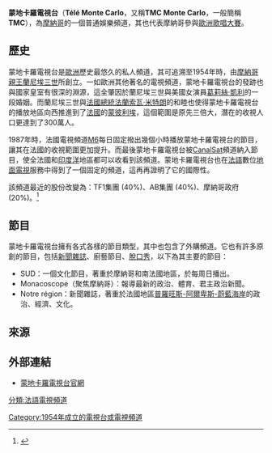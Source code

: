 {{noteTA
|T=zh-hans:蒙特卡洛电视台;zh-hant:蒙地卡羅電視台;
|1=zh-hans:蒙特卡洛;zh-hant:蒙地卡羅;
}}
{{Infobox_TV_channel
| name= Télé Monte Carlo
| logofile=TMC logo.jpg
| logoalt= TMC
| logosize=150px
| launch=1954年11月19日
| owner=TF1 Group (40%)、AB Group (40%)、{{flagicon|Monaco}}摩納哥政府 (20%)
| share= 3.2%|
| share as of= 2010年5月
| share source= [http://www.ozap.com/actu/audiences-tnt-avril-2010/338678]|
| location= {{MCO}} <br> {{FRA}}
| former names= Télé Monte-Carlo <small>(1954-1993)</small><br>Monte Carlo TMC <small>(1993-2001)</small><br>TMC <small>(2001-2004)</small>
| web=[http://www.tmc.tv tmc.tv] (法文)
| terr avail= [[SECAM|SECAM]]
| terr serv 1= [[SECAM|SECAM]]
| terr chan 1= 第8頻道、第30頻道 (南法國與摩納哥)
| terr serv 2= TNT
| terr chan 2= 第10頻道
| sat serv 1= Bis Télévisions
| sat chan 1= 第10頻道
| sat serv 2= CanalSat
| sat chan 2= 第34頻道
| cable serv 1= MC Cable
| cable chan 1= 第2頻道
| cable serv 2= Noos
| cable chan 2= 第23頻道
| cable serv 3= Naxoo
| cable chan 3= 第13頻道
| adsl serv 1= Freebox TV
| adsl chan 1= 第10頻道
| adsl serv 2= DartyBox
| adsl chan 2= 第10頻道
| adsl serv 3= Orange SA
| adsl chan 3= 第10頻道
| dummy parameter=
|}}
'''蒙地卡羅電視台'''（'''Télé Monte Carlo'''，又稱'''TMC Monte Carlo'''，一般簡稱'''TMC'''），為[[摩納哥|摩納哥]]的一個普通娛樂頻道，其也代表摩納哥參與[[歐洲歌唱大賽|歐洲歌唱大賽]]。
== 歷史 ==
蒙地卡羅電視台是[[歐洲|歐洲]]歷史最悠久的私人頻道，其可追溯至1954年時，由[[摩納哥親王|摩納哥親王]][[蘭尼埃三世|蘭尼埃三世]]所創立。一如歐洲其他著名的電視頻道，蒙地卡羅電視台的發跡也與國家皇室有很深的淵源，這全肇因於蘭尼埃三世與美國女演員[[葛莉絲·凱利|葛莉絲·凱利]]的一段婚姻。而蘭尼埃三世與[[法國總統|法國總統]][[法蘭索瓦·米特朗|法蘭索瓦·米特朗]]的和睦也使得蒙地卡羅電視台的播放地區向西推進到了[[法國|法國]]的[[蒙彼利埃|蒙彼利埃]]，這個範圍是原先三倍大，潛在的收視人口更達到了300萬人。

1987年時，法國電視頻道[[M6_(電視頻道)|M6]]每日固定撥出幾個小時播放蒙地卡羅電視台的節目，讓其在法國的收視範圍更加提升。而最後蒙地卡羅電視台被[[CanalSat|CanalSat]]頻道納入節目，使全法國和[[印度洋|印度洋]]地區都可以收看到該頻道。蒙地卡羅電視台也在[[法語|法語]]數位[[地面電視|地面電視]]服務中得到了一個固定的頻道，這再再證明了它的國際性。

該頻道最近的股份改變為：TF1集團 (40%)、AB集團 (40%)、摩納哥政府 (20%)。<ref>{{cite web |url=http://www.esj-lille.fr/spip.php?article309 |publisher=L’École supérieure de journalisme de Lille |title=Doc Presse: Groupe TF1 |language=fr |deadurl=yes |archiveurl=https://web.archive.org/web/20081115203907/http://www.esj-lille.fr/spip.php?article309 |archivedate=2008-11-15 }}</ref>

== 節目 ==
蒙地卡羅電視台擁有各式各樣的節目類型，其中也包含了外購頻道。它也有許多原創的節目，包括[[新聞雜誌|新聞雜誌]]、廚藝節目、[[脫口秀|脫口秀]]，以下為其主要的節目：

* SUD：一個文化節目，著重於摩納哥和南法國地區，於每周日播出。
* Monacoscope（聚焦摩納哥）：報導最新的政治、體育、君主政治新聞。
* Notre région：新聞雜誌，著重於法國地區[[普羅旺斯-阿爾卑斯-蔚藍海岸|普羅旺斯-阿爾卑斯-蔚藍海岸]]的政治、經濟、文化。

== 來源 ==
{{reflist}}

== 外部連結 ==
*[http://www.tmc.tv/ 蒙地卡羅電視台官網] {{Wayback|url=http://www.tmc.tv/ |date=20110226042936 }}{{fr}}
{{歐洲廣播聯盟成員}}

[[分類:法語電視頻道|分類:法語電視頻道]]
[[Category:1954年成立的電視台或電視頻道|Category:1954年成立的電視台或電視頻道]]